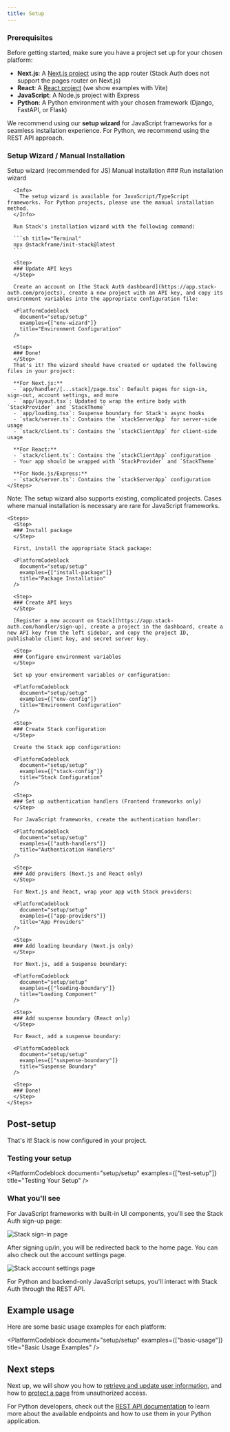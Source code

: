 ```yaml
---
title: Setup
---
```


### Prerequisites

Before getting started, make sure you have a project set up for your chosen platform:

- **Next.js**: A [Next.js project](https://nextjs.org/docs/getting-started/installation) using the app router (Stack Auth does not support the pages router on Next.js)
- **React**: A [React project](https://react.dev/learn/creating-a-react-app) (we show examples with Vite)
- **JavaScript**: A Node.js project with Express
- **Python**: A Python environment with your chosen framework (Django, FastAPI, or Flask)

We recommend using our **setup wizard** for JavaScript frameworks for a seamless installation experience. For Python, we recommend using the REST API approach.

### Setup Wizard / Manual Installation
<Tabs defaultValue="wizard">
  <TabsList>
    <TabsTrigger value="wizard">Setup wizard (recommended for JS)</TabsTrigger>
    <TabsTrigger value="manual">Manual installation</TabsTrigger>
  </TabsList>
  
  <TabsContent value="wizard">
    <Steps>
      <Step>
      ### Run installation wizard
      </Step>
      
      <Info>
        The setup wizard is available for JavaScript/TypeScript frameworks. For Python projects, please use the manual installation method.
      </Info>

      Run Stack's installation wizard with the following command:

      ```sh title="Terminal"
      npx @stackframe/init-stack@latest
      ```

      <Step>
      ### Update API keys
      </Step>
      
      Create an account on [the Stack Auth dashboard](https://app.stack-auth.com/projects), create a new project with an API key, and copy its environment variables into the appropriate configuration file:

      <PlatformCodeblock
        document="setup/setup"
        examples={["env-wizard"]}
        title="Environment Configuration"
      />

      <Step>
      ### Done!
      </Step>
      That's it! The wizard should have created or updated the following files in your project:

      **For Next.js:**
      - `app/handler/[...stack]/page.tsx`: Default pages for sign-in, sign-out, account settings, and more
      - `app/layout.tsx`: Updated to wrap the entire body with `StackProvider` and `StackTheme`
      - `app/loading.tsx`: Suspense boundary for Stack's async hooks
      - `stack/server.ts`: Contains the `stackServerApp` for server-side usage
      - `stack/client.ts`: Contains the `stackClientApp` for client-side usage

      **For React:**
      - `stack/client.ts`: Contains the `stackClientApp` configuration
      - Your app should be wrapped with `StackProvider` and `StackTheme`

      **For Node.js/Express:**
      - `stack/server.ts`: Contains the `stackServerApp` configuration
    </Steps>
  </TabsContent>
  
  <TabsContent value="manual">
    <Info>
      Note: The setup wizard also supports existing, complicated projects. Cases where manual installation is necessary are rare for JavaScript frameworks.
    </Info>

    <Steps>
      <Step>
      ### Install package
      </Step>
      
      First, install the appropriate Stack package:

      <PlatformCodeblock
        document="setup/setup"
        examples={["install-package"]}
        title="Package Installation"
      />

      <Step>
      ### Create API keys
      </Step>
      
      [Register a new account on Stack](https://app.stack-auth.com/handler/sign-up), create a project in the dashboard, create a new API key from the left sidebar, and copy the project ID, publishable client key, and secret server key.

      <Step>
      ### Configure environment variables
      </Step>
      
      Set up your environment variables or configuration:

      <PlatformCodeblock
        document="setup/setup"
        examples={["env-config"]}
        title="Environment Configuration"
      />

      <Step>
      ### Create Stack configuration
      </Step>
      
      Create the Stack app configuration:

      <PlatformCodeblock
        document="setup/setup"
        examples={["stack-config"]}
        title="Stack Configuration"
      />

      <Step>
      ### Set up authentication handlers (Frontend frameworks only)
      </Step>
      
      For JavaScript frameworks, create the authentication handler:

      <PlatformCodeblock
        document="setup/setup"
        examples={["auth-handlers"]}
        title="Authentication Handlers"
      />

      <Step>
      ### Add providers (Next.js and React only)
      </Step>

      For Next.js and React, wrap your app with Stack providers:

      <PlatformCodeblock
        document="setup/setup"
        examples={["app-providers"]}
        title="App Providers"
      />

      <Step>
      ### Add loading boundary (Next.js only)
      </Step>
      
      For Next.js, add a Suspense boundary:

      <PlatformCodeblock
        document="setup/setup"
        examples={["loading-boundary"]}
        title="Loading Component"
      />

      <Step>
      ### Add suspense boundary (React only)
      </Step>

      For React, add a suspense boundary:

      <PlatformCodeblock
        document="setup/setup"
        examples={["suspense-boundary"]}
        title="Suspense Boundary"
      />

      <Step>
      ### Done!
      </Step>
    </Steps>
  </TabsContent>
</Tabs>

## Post-setup

That's it! Stack is now configured in your project. 

### Testing your setup

<PlatformCodeblock
  document="setup/setup"
  examples={["test-setup"]}
  title="Testing Your Setup"
/>

### What you'll see

For JavaScript frameworks with built-in UI components, you'll see the Stack Auth sign-up page:

<img
  src="/imgs/sign-in.png"
  alt="Stack sign-in page"
  width={350}
  height={350}
  className="mx-auto block rounded-lg"
/>

After signing up/in, you will be redirected back to the home page. You can also check out the account settings page.

<img
  src="/imgs/account-settings.png"
  alt="Stack account settings page"
  className="mx-auto block rounded-lg"
/>

For Python and backend-only JavaScript setups, you'll interact with Stack Auth through the REST API.

## Example usage

Here are some basic usage examples for each platform:

<PlatformCodeblock
  document="setup/setup"
  examples={["basic-usage"]}
  title="Basic Usage Examples"
/>

## Next steps

Next up, we will show you how to [retrieve and update user information](./users.mdx), and how to [protect a page](./users.mdx#protecting-a-page) from unauthorized access.

For Python developers, check out the [REST API documentation](../rest-api/overview.mdx) to learn more about the available endpoints and how to use them in your Python application.
